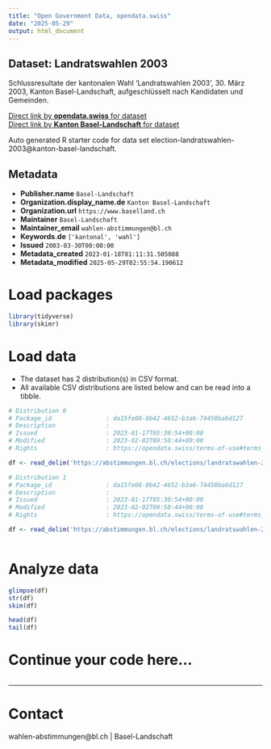 ```yaml
---
title: "Open Government Data, opendata.swiss"
date: "2025-05-29"
output: html_document
---
```


## Dataset: Landratswahlen 2003

Schlussresultate der kantonalen Wahl 'Landratswahlen 2003', 30. März 2003, Kanton Basel-Landschaft, aufgeschlüsselt nach Kandidaten und Gemeinden.

[Direct link by **opendata.swiss** for dataset](https://opendata.swiss/de/dataset/landratswahlen-2003)<br>
[Direct link by **Kanton Basel-Landschaft** for dataset](https://abstimmungen.bl.ch/elections/landratswahlen-2003/data)

Auto generated R starter code for data set election-landratswahlen-2003@kanton-basel-landschaft.

## Metadata

- **Publisher.name** `Basel-Landschaft`
- **Organization.display_name.de** `Kanton Basel-Landschaft`
- **Organization.url** `https://www.baselland.ch`
- **Maintainer** `Basel-Landschaft`
- **Maintainer_email** `wahlen-abstimmungen@bl.ch`
- **Keywords.de** `['kantonal', 'wahl']`
- **Issued** `2003-03-30T00:00:00`
- **Metadata_created** `2023-01-18T01:11:31.505088`
- **Metadata_modified** `2025-05-29T02:55:54.190612`


# Load packages

```r

library(tidyverse)
library(skimr)

```

# Load data

-   The dataset has 2 distribution(s) in CSV format.
-   All available CSV distributions are listed below and can be read into a tibble.

```r

# Distribution 0
# Package_id               : da15fe08-0b42-4652-b3a6-74450ba6d127
# Description              : 
# Issued                   : 2023-01-17T05:30:54+00:00
# Modified                 : 2023-02-02T09:50:44+00:00
# Rights                   : https://opendata.swiss/terms-of-use#terms_by

df <- read_delim('https://abstimmungen.bl.ch/elections/landratswahlen-2003/data-csv')

# Distribution 1
# Package_id               : da15fe08-0b42-4652-b3a6-74450ba6d127
# Description              : 
# Issued                   : 2023-01-17T05:30:54+00:00
# Modified                 : 2023-02-02T09:50:44+00:00
# Rights                   : https://opendata.swiss/terms-of-use#terms_by

df <- read_delim('https://abstimmungen.bl.ch/elections/landratswahlen-2003/data-parties-csv')



```

# Analyze data

```r

glimpse(df)
str(df)
skim(df)

head(df)
tail(df)

```

# Continue your code here...

```r

```

------------------------------------------------------------------------

# Contact

wahlen-abstimmungen@bl.ch | Basel-Landschaft
